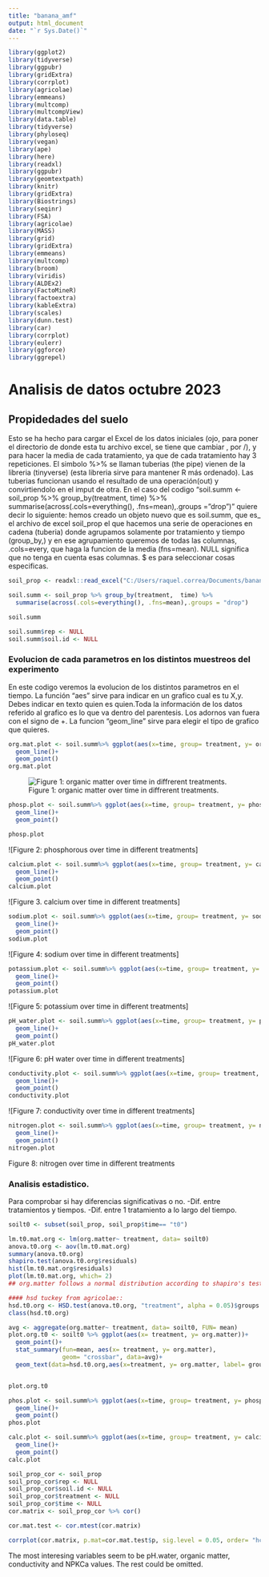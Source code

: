---
title: "banana_amf"
output: html_document
date: "`r Sys.Date()`"
---

```{r, include=FALSE}
library(ggplot2)
library(tidyverse)
library(ggpubr)
library(gridExtra)
library(corrplot)
library(agricolae)
library(emmeans)
library(multcomp)
library(multcompView)
library(data.table)
library(tidyverse)
library(phyloseq)
library(vegan)
library(ape)
library(here)
library(readxl)
library(ggpubr)
library(geomtextpath)
library(knitr)
library(gridExtra)
library(Biostrings)
library(seqinr)
library(FSA)
library(agricolae)
library(MASS)
library(grid)
library(gridExtra)
library(emmeans)
library(multcomp)
library(broom)
library(viridis)
library(ALDEx2)
library(FactoMineR)
library(factoextra)
library(kableExtra)
library(scales)
library(dunn.test)
library(car)
library(corrplot)
library(eulerr)
library(ggforce)
library(ggrepel)
```


# Analisis de datos octubre 2023

## Propidedades del suelo

Esto se ha hecho para cargar el Excel de los datos iniciales (ojo, para poner el directorio de donde esta tu archivo excel, se tiene que cambiar \, por /), y para hacer la media de cada tratamiento, ya que de cada tratamiento hay 3 repeticiones. El simbolo %>% se llaman tuberias (the pipe) vienen de la libreria (tinyverse) (esta libreria sirve para mantener R más ordenado). Las tuberias funcionan usando el resultado de una operación(out) y convirtiendolo en el imput de otra. En el caso del codigo  "soil.summ <- soil_prop %>% group_by(treatment,  time) %>% summarise(across(.cols=everything(), .fns=mean),.groups = "drop")" quiere decir lo siguiente: hemos creado un objeto nuevo que es soil.summ, que es_ el archivo de excel soil_prop el que hacemos una serie de operaciones en cadena (tuberia) donde agrupamos solamente por tratamiento y tiempo (group_by,) y en ese agrupamiento queremos de todas las columnas, .cols=every, que haga la funcion de la media (fns=mean). NULL significa que no tenga en cuenta esas columnas. $ es para seleccionar cosas especificas. 
```{r Import, include=TRUE}
soil_prop <- readxl::read_excel("C:/Users/raquel.correa/Documents/banana_microbiome/raw_files/soil_prop_2.xlsx")

soil.summ <- soil_prop %>% group_by(treatment,  time) %>% 
  summarise(across(.cols=everything(), .fns=mean),.groups = "drop")

soil.summ

soil.summ$rep <- NULL
soil.summ$soil.id <- NULL
```

### Evolucion de cada parametros en los distintos muestreos del experimento

En este codigo veremos la evolucion de los distintos parametros en el tiempo. 
La función "aes" sirve para indicar en un grafico cual es tu X,y. Debes indicar en texto quien es quien.Toda la información de los datos referido al grafico es lo que va dentro del parentesis. Los adornos van fuera con el signo de +. La funcion "geom_line" sirve para elegir el tipo de grafico que quieres. 

```{r Materia organica plot, include= TRUE}
org.mat.plot <- soil.summ%>% ggplot(aes(x=time, group= treatment, y= org.matter, col= treatment))+
  geom_line()+
  geom_point()
org.mat.plot

```
![Figure 1: organic matter over time in diffrerent treatments.](c:/Users/Raquel/Desktop/R/plots/org.mat.plot.png)

```{r Fosforo plot, include=TRUE}
phosp.plot <- soil.summ%>% ggplot(aes(x=time, group= treatment, y= phosphorus, col= treatment))+
  geom_line()+
  geom_point()

phosp.plot

```
![Figure 2: phosphorous over time in different treatments]

```{r Calcium plot, include=TRUE}
calcium.plot <- soil.summ%>% ggplot(aes(x=time, group= treatment, y= calcium, col= treatment))+
  geom_line()+
  geom_point()
calcium.plot

```
![Figure 3. calcium over time in different treatments]

```{r sodium plot, include=TRUE}
sodium.plot <- soil.summ%>% ggplot(aes(x=time, group= treatment, y= sodium, col= treatment))+
  geom_line()+
  geom_point()
sodium.plot
```
![Figure 4: sodium over time in different treatments]


```{r postassium plot, include=TRUE}
potassium.plot <- soil.summ%>% ggplot(aes(x=time, group= treatment, y= potassium, col= treatment))+
  geom_line()+
  geom_point()
potassium.plot
```
![Figure 5: potassium over time in different treatments]


```{r pH agua plot, include=TRUE}
pH_water.plot <- soil.summ%>% ggplot(aes(x=time, group= treatment, y= ph.water, col= treatment))+
  geom_line()+
  geom_point()
pH_water.plot
```
![Figure 6: pH water over time in different treatments]

```{r conductivity plot, include=TRUE}
conductivity.plot <- soil.summ%>% ggplot(aes(x=time, group= treatment, y= conductivity, col= treatment))+
  geom_line()+
  geom_point()
conductivity.plot
```
![Figure 7: conductivity over time in different treatments]

```{r nitrogen plot, include=TRUE}

nitrogen.plot <- soil.summ%>% ggplot(aes(x=time, group= treatment, y= nitrogen, col= treatment))+
  geom_line()+
  geom_point()
nitrogen.plot

```
Figure 8: nitrogen over time in different treatments


### Analisis estadistico.
Para comprobar si hay diferencias significativas o no. 
-Dif. entre tratamientos y tiempos. 
-Dif. entre 1 tratamiento a lo largo del tiempo. 



```{r Materia organica stats, include=FALSE}
soilt0 <- subset(soil_prop, soil_prop$time== "t0")

lm.t0.mat.org <- lm(org.matter~ treatment, data= soilt0)
anova.t0.org <- aov(lm.t0.mat.org)
summary(anova.t0.org)
shapiro.test(anova.t0.org$residuals)
hist(lm.t0.mat.org$residuals)
plot(lm.t0.mat.org, which= 2)
## org.matter follows a normal distribution according to shapiro's test

#### hsd tuckey from agricolae::
hsd.t0.org <- HSD.test(anova.t0.org, "treatment", alpha = 0.05)$groups %>% rownames_to_column(var= "treatment")
class(hsd.t0.org)

```


```{r plot org t0}

avg <- aggregate(org.matter~ treatment, data= soilt0, FUN= mean)
plot.org.t0 <- soilt0 %>% ggplot(aes(x= treatment, y= org.matter))+
  geom_point()+
  stat_summary(fun=mean, aes(x= treatment, y= org.matter),
               geom= "crossbar", data=avg)+
  geom_text(data=hsd.t0.org,aes(x=treatment, y= org.matter, label= groups), nudge_x= 0.2, nudge_y= 0.2)


plot.org.t0
```


```{r Phos, echo= FALSE}
phos.plot <- soil.summ%>% ggplot(aes(x=time, group= treatment, y= phosphorus, col= treatment))+
  geom_line()+
  geom_point()
phos.plot
```

```{r Calc, echo= FALSE}
calc.plot <- soil.summ%>% ggplot(aes(x=time, group= treatment, y= calcium, col= treatment))+
  geom_line()+
  geom_point()
calc.plot
```


```{r Correlogram, echo=FALSE}
soil_prop_cor <- soil_prop
soil_prop_cor$rep <- NULL
soil_prop_cor$soil.id <- NULL
soil_prop_cor$treatment <- NULL
soil_prop_cor$time <- NULL
cor.matrix <- soil_prop_cor %>% cor()

cor.mat.test <- cor.mtest(cor.matrix)

corrplot(cor.matrix, p.mat=cor.mat.test$p, sig.level = 0.05, order= "hclust", type= "upper", method= "number", insig = "pch", pch=4,number.cex = 0.75)
```

The most interesing variables seem to be pH.water, organic matter, conductivity and NPKCa values. The rest could be omitted. 

